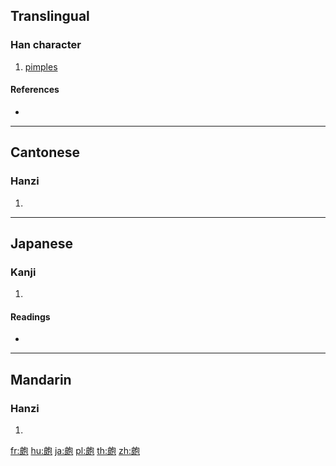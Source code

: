 {{character info/new}}
{{also|疱}}
==Translingual==

===Han character===
{{Han char|rn=107|rad=皮|as=05|sn=10|four=47212|canj=DEPRU}}

# [[pimples]]

====References====
* {{Han ref|kx=0791.030|dkj=22844|dj=1206.040|hdz=42755.020|uh=76B0|ud=30384|bh=AF70|bd=44912}}

----

==Cantonese==

===Hanzi===
{{yue-hanzi|jyut=paau3|y=paau3|sim=疱}}

# {{defn|lang=yue|sort=皮05}}

----

==Japanese==

===Kanji===
{{ja-kanji|grade=|rs=皮05}}

# {{defn|lang=ja|sort=皮05}}

====Readings====
* {{ja-readings|on=[[ほう]] (hō)|kun=[[にきび]] (nikibi), [[もがさ]] (mogasa)|nanori=}}

----

==Mandarin==

===Hanzi===
{{cmn-hanzi|sim=疱|pin=[[pào]] ([[pao4]])|wg=p'ao<sup>4</sup>}}

# {{defn|lang=cmn|sort=皮05}}

[[fr:皰]]
[[hu:皰]]
[[ja:皰]]
[[pl:皰]]
[[th:皰]]
[[zh:皰]]